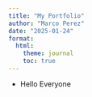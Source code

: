 ```yaml
---
title: "My Portfolio"
author: "Marco Perez"
date: "2025-01-24"
format:
  html:
    theme: journal
    toc: true
---
```


- Hello Everyone